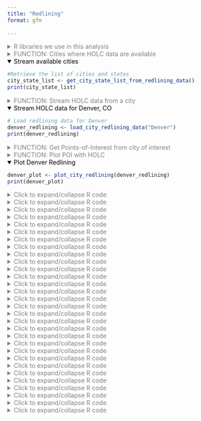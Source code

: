 ```yaml
---
title: "Redlining"
format: gfm
  
---
```



<style>
details summary {
  color: grey;
}

details[open] summary {
  color: black; 
}
</style>


<details>
<summary>R libraries we use in this analysis</summary>

```r
if (!requireNamespace("tidytext", quietly = TRUE)) {
  install.packages("tidytext")
}
library(tidytext)
library(sf)
library(ggplot2)
library(ggthemes)
library(dplyr)
library(rstac)
library(gdalcubes)
library(gdalUtils)
library(gdalcubes)
library(colorspace)
library(terra)
library(tidyterra)
library(basemapR)
library(tidytext)
library(ggwordcloud)
library(osmextract)
library(sf)
library(ggplot2)
library(ggthemes)
library(glue)

library(purrr)
```
</details>



<details>
<summary>FUNCTION: Cities where HOLC data are available</summary>
```r
# Function to get a list of unique cities and states from the redlining data
get_city_state_list_from_redlining_data <- function() {
  # URL to the GeoJSON data
  url <- "https://raw.githubusercontent.com/americanpanorama/mapping-inequality-census-crosswalk/main/MIv3Areas_2010TractCrosswalk.geojson"
  
  # Read the GeoJSON file into an sf object
  redlining_data <- tryCatch({
    read_sf(url)
  }, error = function(e) {
    stop("Error reading GeoJSON data: ", e$message)
  })

  # Check for the existence of 'city' and 'state' columns
  if (!all(c("city", "state") %in% names(redlining_data))) {
    stop("The required columns 'city' and/or 'state' do not exist in the data.")
  }

  # Extract a unique list of city and state pairs without the geometries
  city_state_df <- redlining_data %>%
    select(city, state) %>%
    st_set_geometry(NULL) %>%  # Drop the geometry to avoid issues with invalid shapes
    distinct(city, state) %>%
    arrange(state, city )  # Arrange the list alphabetically by state, then by city

  # Return the dataframe of unique city-state pairs
  return(city_state_df)
}

```
</details>







<details open>
<summary>Stream available cities</summary>
```r
#Retrieve the list of cities and states
city_state_list <- get_city_state_list_from_redlining_data()
print(city_state_list)

```
</details>






<details>
<summary>FUNCTION: Stream HOLC data from a city</summary>
```r
# Function to load and filter redlining data by city
load_city_redlining_data <- function(city_name) {
  # URL to the GeoJSON data
  url <- "https://raw.githubusercontent.com/americanpanorama/mapping-inequality-census-crosswalk/main/MIv3Areas_2010TractCrosswalk.geojson"
  
  # Read the GeoJSON file into an sf object
  redlining_data <- read_sf(url)
  
  # Filter the data for the specified city and non-empty grades
  
  city_redline <- redlining_data %>%
    filter(city == city_name )
  
  # Return the filtered data
  return(city_redline)
}
```
</details>



<details open>
<summary>Stream HOLC data for Denver, CO</summary>
```r

# Load redlining data for Denver
denver_redlining <- load_city_redlining_data("Denver")
print(denver_redlining)

```
</details>


<details>
<summary>FUNCTION: Get Points-of-Interest from city of interest</summary>
```r


get_places <- function(polygon_layer, type = "food" ) {
  # Check if the input is an sf object
  if (!inherits(polygon_layer, "sf")) {
    stop("The provided object is not an sf object.")
  }
  
  # Create a bounding box from the input sf object
  bbox_here <- st_bbox(polygon_layer) |>
    st_as_sfc()
  
  if(type == "food"){
    my_layer <- "multipolygons"
    my_query <- "SELECT * FROM multipolygons WHERE (
                 shop IN ('supermarket', 'bodega', 'market', 'other_market', 'farm', 'garden_centre', 'doityourself', 'farm_supply', 'compost', 'mulch', 'fertilizer') OR
                 amenity IN ('social_facility', 'market', 'restaurant', 'coffee') OR
                 leisure = 'garden' OR
                 landuse IN ('farm', 'farmland', 'row_crops', 'orchard_plantation', 'dairy_grazing') OR
                 building IN ('brewery', 'winery', 'distillery') OR
                 shop = 'greengrocer' OR
                 amenity = 'marketplace'
               )"
    title <- "food"
  }
  
  if (type == "processed_food") {
    my_layer <- "multipolygons"
    my_query <- "SELECT * FROM multipolygons WHERE (
                   amenity IN ('fast_food', 'cafe', 'pub') OR
                   shop IN ('convenience', 'supermarket') OR
                   shop = 'kiosk'
                 )"
    title <- "Processed Food Locations"
}
  
  if(type == "natural_habitats"){
    my_layer <- "multipolygons"
    my_query <- "SELECT * FROM multipolygons WHERE (
             boundary = 'protected_area' OR
             natural IN ('tree', 'wood') OR
             landuse = 'forest' OR
             leisure = 'park'
           )"
    title <- "Natural habitats or City owned trees"
  }
  
   if(type == "roads"){
    my_layer <- "lines"
    my_query <- "SELECT * FROM lines WHERE (
             highway IN ('motorway', 'trunk', 'primary', 'secondary', 'tertiary') )"
    title <- "Major roads"
   }
  
  if(type == "rivers"){
    my_layer <- "lines"
    my_query <- "SELECT * FROM lines WHERE (
             waterway IN ('river'))"
    title <- "Major rivers"
  }
  
  if(type == "internet_access") {
    my_layer <- "multipolygons"
    my_query <- "SELECT * FROM multipolygons WHERE (
                 amenity IN ('library', 'cafe', 'community_centre', 'public_building') AND
                 internet_access = 'yes' 
               )"
    title <- "Internet Access Locations"
}

  if(type == "water_bodies") {
    my_layer <- "multipolygons"
    my_query <- "SELECT * FROM multipolygons WHERE (
                 natural IN ('water', 'lake', 'pond') OR
                 water IN ('lake', 'pond') OR
                 landuse = 'reservoir'
               )"
    title <- "Water Bodies"
}

 if(type == "government_buildings") {
    my_layer <- "multipolygons"
    my_query <- "SELECT * FROM multipolygons WHERE (
                 amenity IN ('townhall', 'courthouse', 'embassy', 'police', 'fire_station') OR
                 building IN ('capitol', 'government')
               )"
    title <- "Government Buildings"
}



  # Use the bbox to get data with oe_get(), specifying the desired layer and a custom SQL query for fresh food places
  tryCatch({
    places <- oe_get(
      place = bbox_here,
      layer = my_layer,  # Adjusted layer; change as per actual data availability
      query = my_query,
      quiet = TRUE
    )
    
  places <- st_make_valid(places)
    
    # Crop the data to the bounding box
    cropped_places <- st_crop(places, bbox_here)
    
    # Plotting the cropped fresh food places
    plot <- ggplot(data = cropped_places) +
      geom_sf(fill="cornflowerblue", color="cornflowerblue") +
      ggtitle(title) +
  theme_tufte()+
  theme(legend.position = "none",  # Optionally hide the legend
        axis.text = element_blank(),     # Remove axis text
        axis.title = element_blank(),    # Remove axis titles
        axis.ticks = element_blank(),    # Remove axis ticks
         plot.background = element_rect(fill = "white", color = NA),  # Set the plot background to white
        panel.background = element_rect(fill = "white", color = NA),  # Set the panel background to white
        panel.grid.major = element_blank(),  # Remove major grid lines
        panel.grid.minor = element_blank(),
        ) 
    
    # Save the plot as a PNG file
    png_filename <- paste0(title,"_", Sys.Date(), ".png")
    ggsave(png_filename, plot, width = 10, height = 8, units = "in")
    
    # Return the cropped dataset
    return(cropped_places)
  }, error = function(e) {
    stop("Failed to retrieve or plot data: ", e$message)
  })
}



```
</details>

<details>
<summary>FUNCTION: Plot POI with HOLC </summary>
```r


plot_city_redlining <- function(redlining_data, filename = "redlining_plot.png") {
  # Fetch additional geographic data based on redlining data
  roads <- get_places(redlining_data, type = "roads")
  rivers <- get_places(redlining_data, type = "rivers")
  
  # Filter residential zones with valid grades and where city survey is TRUE
  residential_zones <- redlining_data %>%
    filter(city_survey == TRUE & grade != "") 

  # Colors for the grades
  colors <- c("#76a865", "#7cb5bd", "#ffff00", "#d9838d")

  # Plot the data using ggplot2
  plot <- ggplot() +
    geom_sf(data = roads, lwd = 0.1) +
    geom_sf(data = rivers, color = "blue", alpha = 0.5, lwd = 1.1) +
    geom_sf(data = residential_zones, aes(fill = grade), alpha = 0.5) +
    theme_tufte() +
    scale_fill_manual(values = colors) +
    labs(fill = 'HOLC Categories') +
    theme(
      plot.background = element_rect(fill = "white", color = NA),
      panel.background = element_rect(fill = "white", color = NA),
      panel.grid.major = element_blank(),
      panel.grid.minor = element_blank(),
      legend.position = "right"
    )
  
  # Save the plot as a high-resolution PNG file
  ggsave(filename, plot, width = 10, height = 8, units = "in", dpi = 600)
  
  # Return the plot object if needed for further manipulation or checking
  return(plot)
}




```
</details>


<details open>
<summary>Plot Denver Redlining</summary>
```r
denver_plot <- plot_city_redlining(denver_redlining)
print(denver_plot)
```
</details>

<details>
<summary>Click to expand/collapse R code</summary>
```r
food <- get_places(denver_redlining, type="food")

food_processed <- get_places(denver_redlining, type="processed_food")


natural_habitats <- get_places(denver_redlining, type="natural_habitats")

roads <- get_places(denver_redlining, type="roads")

rivers <- get_places(denver_redlining, type="rivers")

#water_bodies <- get_places(denver_redlining, type="water_bodies")

government_buildings <- get_places(denver_redlining, type="government_buildings")
```
</details>


<details>
<summary>Click to expand/collapse R code</summary>
```r
split_plot <- function(sf_data, roads, rivers) {
  # Filter for grades A, B, C, and D
  sf_data_filtered <- sf_data %>% 
    filter(grade %in% c('A', 'B', 'C', 'D'))

  # Define a color for each grade
  grade_colors <- c("A" = "#76a865", "B" = "#7cb5bd", "C" = "#ffff00", "D" = "#d9838d")

  # Create the plot with panels for each grade
  plot <- ggplot(data = sf_data_filtered) +
    geom_sf(data = roads, alpha = 0.1, lwd = 0.1) +
    geom_sf(data = rivers, color = "blue", alpha = 0.1, lwd = 1.1) +
    geom_sf(aes(fill = grade)) +
    facet_wrap(~ grade, nrow = 1) +  # Free scales for different zoom levels if needed
    scale_fill_manual(values = grade_colors) +
    theme_minimal() +
    labs(fill = 'HOLC Grade') +
    theme_tufte() +
    theme(plot.background = element_rect(fill = "white", color = NA),
          panel.background = element_rect(fill = "white", color = NA),
          legend.position = "none",  # Optionally hide the legend
          axis.text = element_blank(),     # Remove axis text
          axis.title = element_blank(),    # Remove axis titles
          axis.ticks = element_blank(),    # Remove axis ticks
          panel.grid.major = element_blank(),  # Remove major grid lines
          panel.grid.minor = element_blank())  

  return(plot)
}



```
</details>


<details>
<summary>Click to expand/collapse R code</summary>
```r
plot_row <- split_plot(denver_redlining, roads, rivers)
print(plot_row)
```
</details>


<details>
<summary>Click to expand/collapse R code</summary>
```r

process_and_plot_sf_layers <- function(layer1, layer2, output_file = "output_plot.png") {
 # Make geometries valid
layer1 <- st_make_valid(layer1)
layer2 <- st_make_valid(layer2)

# Optionally, simplify geometries to remove duplicate vertices
layer1 <- st_simplify(layer1, preserveTopology = TRUE) |>
  filter(grade != "")

# Prepare a list to store results
results <- list()

# Loop through each grade and perform operations
for (grade in c("A", "B", "C", "D")) {
  # Filter layer1 for current grade
  layer1_grade <- layer1[layer1$grade == grade, ]

  # Buffer the geometries of the current grade
  buffered_layer1_grade <- st_buffer(layer1_grade, dist = 500)

  # Intersect with the second layer
  intersections <- st_intersects(layer2, buffered_layer1_grade, sparse = FALSE)
  selected_polygons <- layer2[rowSums(intersections) > 0, ]

  # Add a new column to store the grade information
  selected_polygons$grade <- grade

  # Store the result
  results[[grade]] <- selected_polygons
}

# Combine all selected polygons from different grades into one sf object
final_selected_polygons <- do.call(rbind, results)

  # Define colors for the grades
  grade_colors <- c("A" = "grey", "B" = "grey", "C" = "grey", "D" = "grey")

  # Create the plot
  plot <- ggplot() +
    geom_sf(data = roads, alpha = 0.05, lwd = 0.1) +
    geom_sf(data = rivers, color = "blue", alpha = 0.1, lwd = 1.1) +
    geom_sf(data = layer1, fill = "grey", color = "grey", size = 0.1) +
    facet_wrap(~ grade, nrow = 1) +
    geom_sf(data = final_selected_polygons,fill = "green", color = "green", size = 0.1) +
    facet_wrap(~ grade, nrow = 1) +
    #scale_fill_manual(values = grade_colors) +
    #scale_color_manual(values = grade_colors) +
    theme_minimal() +
    labs(fill = 'HOLC Grade') +
    theme_tufte() +
    theme(plot.background = element_rect(fill = "white", color = NA),
      panel.background = element_rect(fill = "white", color = NA),
      legend.position = "none",
          axis.text = element_blank(),
          axis.title = element_blank(),
          axis.ticks = element_blank(),
          panel.grid.major = element_blank(),
          panel.grid.minor = element_blank())

  # Save the plot as a high-resolution PNG file
  ggsave(output_file, plot, width = 10, height = 8, units = "in", dpi = 600)
  
  # Return the plot for optional further use
  return(list(plot=plot, sf = final_selected_polygons))
}




```
</details>







<details>
<summary>Click to expand/collapse R code</summary>
```r

create_wordclouds_by_grade <- function(sf_object, output_file = "food_word_cloud_per_grade.png",title = "Healthy food place names word cloud", max_size =25, col_select = "name") {
   
    
    # Extract relevant data and prepare text data
    text_data <- sf_object %>%
        select(grade, col_select) %>%
        filter(!is.na(col_select)) %>%
        unnest_tokens(output = "word", input = col_select, token = "words") %>%
        count(grade, word, sort = TRUE) %>%
        ungroup() %>%
        filter(n() > 1)  # Filter to remove overly common or single-occurrence words
    
    # Ensure there are no NA values in the 'word' column
    text_data <- text_data %>% filter(!is.na(word))

    # Handle cases where text_data might be empty
    if (nrow(text_data) == 0) {
        stop("No data available for creating word clouds.")
    }
    
    # Create a word cloud using ggplot2 and ggwordcloud
    p <- ggplot( ) +
        geom_text_wordcloud_area(data=text_data, aes(label = word, size = n),rm_outside = TRUE) +
        scale_size_area(max_size = max_size) +
        facet_wrap(~ grade, nrow = 1) +
      scale_color_gradient(low = "darkred", high = "red") +
        theme_minimal() +
        theme(plot.background = element_rect(fill = "white", color = NA),
          panel.background = element_rect(fill = "white", color = NA),
          panel.spacing = unit(0.5, "lines"),
              plot.title = element_text(size = 16, face = "bold"),
              legend.position = "none") +
        labs(title = title)
    
    # Attempt to save the plot and handle any errors
    tryCatch({
        ggsave(output_file, p, width = 10, height = 4, units = "in", dpi = 600)
    }, error = function(e) {
        cat("Error in saving the plot: ", e$message, "\n")
    })
    
    return(p)
}




```
</details>

<details>
<summary>Click to expand/collapse R code</summary>
```r
 layer1 <- denver_redlining
 layer2 <- food
 food_match <- process_and_plot_sf_layers(layer1, layer2, "final_redlining_plot.png")
 print(food_match$plot)
```
</details>

<details>
<summary>Click to expand/collapse R code</summary>
```r
food_word_cloud <- create_wordclouds_by_grade(food_match$sf, output_file = "food_word_cloud_per_grade.png")

```




![](food_word_cloud_per_grade.png)
</details>

<details>
<summary>Click to expand/collapse R code</summary>
```r
 layer1 <- denver_redlining
 layer2 <- food_processed
 processed_food_match <- process_and_plot_sf_layers(layer1, layer2, "final_redlining_plot.png")
 print(processed_food_match$plot)
```
</details>

<details>
<summary>Click to expand/collapse R code</summary>
```r
processed_food_cloud <- create_wordclouds_by_grade(processed_food_match$sf, output_file = "processed_food_word_cloud_per_grade.png",title = "Processed food place names where larger text is more frequent", max_size =17)

```
![](processed_food_word_cloud_per_grade.png)
</details>


<details>
<summary>Click to expand/collapse R code</summary>
```r
 layer1 <- denver_redlining
 layer2 <- natural_habitats
 natural_habitats_match <- process_and_plot_sf_layers(layer1, layer2, "final_redlining_plot.png")
 print(natural_habitats_match$plot)
```
</details>

<details>
<summary>Click to expand/collapse R code</summary>
```r
natural_habitats_cloud <- create_wordclouds_by_grade(natural_habitats_match$sf, output_file = "natural_habitats_word_cloud_per_grade.png",title = "Natural habitats place names where larger text is more frequent", max_size =35)

```

![](natural_habitats_word_cloud_per_grade.png)
</details>

<details>
<summary>Click to expand/collapse R code</summary>
```r
polygon_layer <- denver_redlining
# Function to process satellite data based on an SF polygon's extent
process_satellite_data <- function(polygon_layer, start_date, end_date, assets, fps = 1, output_file = "anim.gif") {
  # Record start time
  start_time <- Sys.time()
  
  # Calculate the bbox from the polygon layer
  bbox <- st_bbox(polygon_layer)
  
  s = stac("https://earth-search.aws.element84.com/v0")

  
  # Use stacR to search for Sentinel-2 images within the bbox and date range
  items = s |> stac_search(
    collections = "sentinel-s2-l2a-cogs",
    bbox = c(bbox["xmin"], bbox["ymin"], bbox["xmax"], bbox["ymax"]),
    datetime = paste(start_date, end_date, sep = "/"),
    limit = 500
  ) %>% 
  post_request()
  
  # Define mask for Sentinel-2 image quality
  #S2.mask <- image_mask("SCL", values = c(3, 8, 9))
  
  # Create a collection of images filtering by cloud cover
  col <- stac_image_collection(items$features, asset_names = assets, property_filter = function(x) {x[["eo:cloud_cover"]] < 30})
  
  # Define a view for processing the data
  v <- cube_view(srs = "EPSG:4326", 
                 extent = list(t0 = start_date, t1 = end_date,
                               left = bbox["xmin"], right = bbox["xmax"], 
                               top = bbox["ymax"], bottom = bbox["ymin"]),
                 dx = 0.001, dy = 0.001, dt = "P1M", 
                 aggregation = "median", resampling = "bilinear")
  
  # Calculate NDVI and create an animation
  ndvi_col <- function(n) {
    rev(sequential_hcl(n, "Green-Yellow"))
  }
  
  #raster_cube(col, v, mask = S2.mask) %>%
  raster_cube(col, v) %>%
    select_bands(c("B04", "B08")) %>%
    apply_pixel("(B08-B04)/(B08+B04)", "NDVI") %>%
    gdalcubes::animate(col = ndvi_col, zlim = c(-0.2, 1), key.pos = 1, save_as = output_file, fps = fps)
  
  # Calculate processing time
  end_time <- Sys.time()
  processing_time <- difftime(end_time, start_time)
  
  # Return processing time
  return(processing_time)
}


```
</details>

<details>
<summary>Click to expand/collapse R code</summary>
```r
processing_time <- process_satellite_data(denver_redlining, "2022-05-31", "2023-05-31", c("B04", "B08"))
print(processing_time)

```

![](anim.gif) 
</details>


<details>
<summary>Click to expand/collapse R code</summary>
```r



yearly_average_ndvi <- function(polygon_layer, output_file = "ndvi.png", dx = 0.01, dy = 0.01) {
  # Record start time
  start_time <- Sys.time()

  # Calculate the bbox from the polygon layer
  bbox <- st_bbox(polygon_layer)
  
  s = stac("https://earth-search.aws.element84.com/v0")

  # Search for Sentinel-2 images within the bbox for June
  items <- s |> stac_search(
    collections = "sentinel-s2-l2a-cogs",
    bbox = c(bbox["xmin"], bbox["ymin"], bbox["xmax"], bbox["ymax"]),
    datetime = "2023-01-01/2023-12-31",
    limit = 500
  ) %>% 
  post_request()
  
  # Create a collection of images filtering by cloud cover
  col <- stac_image_collection(items$features, asset_names = c("B04", "B08"), property_filter = function(x) {x[["eo:cloud_cover"]] < 80})
  
  # Define a view for processing the data specifically for June
  v <- cube_view(srs = "EPSG:4326", 
                 extent = list(t0 = "2023-01-01", t1 = "2023-12-31",
                               left = bbox["xmin"], right = bbox["xmax"], 
                               top = bbox["ymax"], bottom = bbox["ymin"]),
                 dx = dx, dy = dy, dt = "P1Y", 
                 aggregation = "median", resampling = "bilinear")

  # Process NDVI
  ndvi_rast <- raster_cube(col, v) %>%
    select_bands(c("B04", "B08")) %>%
    apply_pixel("(B08-B04)/(B08+B04)", "NDVI") %>%
    write_tif() |>
    terra::rast()
  
 
  # Convert terra Raster to ggplot using tidyterra
ndvi_plot <-   ggplot() +
    geom_spatraster(data = ndvi_rast, aes(fill = NDVI)) +
    scale_fill_viridis_c(option = "viridis", direction = -1, name = "NDVI") +
    labs(title = "NDVI mean for 2023") +
    theme_minimal() +
    coord_sf() +
    theme(plot.background = element_rect(fill = "white", color = NA),
      panel.background = element_rect(fill = "white", color = NA),
      legend.position = "right",
          axis.text = element_blank(),
          axis.title = element_blank(),
          axis.ticks = element_blank(),
          panel.grid.major = element_blank(),
          panel.grid.minor = element_blank()) 

  # Save the plot as a high-resolution PNG file
  ggsave(output_file, ndvi_plot, width = 10, height = 8, dpi = 600)

  # Calculate processing time
  end_time <- Sys.time()
  processing_time <- difftime(end_time, start_time)

  # Return the plot and processing time
  return(list(plot = ndvi_plot, processing_time = processing_time, raster = ndvi_rast))
}



```
</details>


<details>
<summary>Click to expand/collapse R code</summary>
```r
ndvi_background <- yearly_average_ndvi(denver_redlining,dx = 0.0001, dy = 0.0001)
print(ndvi_background$plot)
print(ndvi_background$processing_time)
print(ndvi_background$raster)

```
</details>





<details>
<summary>Click to expand/collapse R code</summary>
```r


create_mask_and_plot <- function(redlining_sf, background_raster = ndvi$raster, roads = NULL, rivers = NULL){
  start_time <- Sys.time()  # Start timing
  
  # Validate and prepare the redlining data
  redlining_sf <- redlining_sf %>%
    filter(grade != "") %>%
    st_make_valid()
  
  
bbox <- st_bbox(redlining_sf)  # Get original bounding box


expanded_bbox <- expand_bbox(bbox, 6000, 1000)  # 

   
expanded_bbox_poly <- st_as_sfc(expanded_bbox, crs = st_crs(redlining_sf)) %>%
    st_make_valid()
  
  # Initialize an empty list to store masks
  masks <- list()
  
  # Iterate over each grade to create masks
  unique_grades <- unique(redlining_sf$grade)
  for (grade in unique_grades) {
    # Filter polygons by grade
    grade_polygons <- redlining_sf[redlining_sf$grade == grade, ]
    
    # Create an "inverted" mask by subtracting these polygons from the background
    mask <- st_difference(expanded_bbox_poly, st_union(grade_polygons))
    
    # Store the mask in the list with the grade as the name
    masks[[grade]] <- st_sf(geometry = mask, grade = grade)
  }
  
  # Combine all masks into a single sf object
  mask_sf <- do.call(rbind, masks)
  
  # Normalize the grades so that C.2 becomes C, but correctly handle other grades
  mask_sf$grade <- ifelse(mask_sf$grade == "C.2", "C", mask_sf$grade)

  # Prepare the plot
  plot <- ggplot() +
    geom_spatraster(data = background_raster, aes(fill = NDVI)) +
  scale_fill_viridis_c(name = "NDVI", option = "viridis", direction = -1) +
   
    geom_sf(data = mask_sf, aes(color = grade), fill = "white", size = 0.1, show.legend = FALSE) +
    scale_color_manual(values = c("A" = "white", "B" = "white", "C" = "white", "D" = "white"), name = "Grade") +
    facet_wrap(~ grade, nrow = 1) +
     geom_sf(data = roads, alpha = 1, lwd = 0.1, color="white") +
    geom_sf(data = rivers, color = "white", alpha = 0.5, lwd = 1.1) +
    labs(title = "NDVI: Normalized Difference Vegetation Index") +
    theme_minimal() +
    coord_sf(xlim = c(bbox["xmin"], bbox["xmax"]), 
           ylim = c(bbox["ymin"], bbox["ymax"]), 
           expand = FALSE) + 
    theme(plot.background = element_rect(fill = "white", color = NA),
          panel.background = element_rect(fill = "white", color = NA),
          legend.position = "bottom",
          axis.text = element_blank(),
          axis.title = element_blank(),
          axis.ticks = element_blank(),
          panel.grid.major = element_blank(),
          panel.grid.minor = element_blank())

  # Save the plot
  ggsave("redlining_mask_ndvi.png", plot, width = 10, height = 4, dpi = 600)

  end_time <- Sys.time()  # End timing
  runtime <- end_time - start_time

  # Return the plot and runtime
  return(list(plot = plot, runtime = runtime, mask_sf = mask_sf))
}

```
</details>

<details>
<summary>Click to expand/collapse R code</summary>
```r
ndvi_background_low <- yearly_average_ndvi(denver_redlining)
print(ndvi_background_low$plot)
print(ndvi_background_low$processing_time)
print(ndvi_background_low$raster)
```
</details>

<details>
<summary>Click to expand/collapse R code</summary>
```r
ndvi <- create_mask_and_plot(denver_redlining, background_raster = ndvi_background_low$raster, roads = roads, rivers = rivers)
ndvi$mask_sf
ndvi$plot
```

![](redlining_mask_ndvi.png)
</details>



<details>
<summary>Click to expand/collapse R code</summary>
```r


process_city_inventory_data <- function(address, inner_file, polygon_layer, output_filename,variable_label= 'Tree Density') {
  # Download and read the shapefile
  full_path <- glue("/vsizip/vsicurl/{address}/{inner_file}")
  shape_data <- st_read(full_path, quiet = TRUE) |> st_as_sf()

  # Process the shape data with the provided polygon layer
  processed_data <- process_and_plot_sf_layers(polygon_layer, shape_data, paste0(output_filename, ".png"))

  # Extract trees from the processed data
  trees <- processed_data$sf
  denver_redlining_residential <- polygon_layer |> filter(grade != "")

  # Generate the density plot
  plot <- ggplot() +
    geom_sf(data = roads, alpha = 0.05, lwd = 0.1) +
    geom_sf(data = rivers, color = "blue", alpha = 0.1, lwd = 1.1) +
    geom_sf(data = denver_redlining_residential, fill = "grey", color = "grey", size = 0.1) +
    facet_wrap(~ grade, nrow = 1) +
    stat_density_2d(data = trees, 
                    mapping = aes(x = map_dbl(geometry, ~.[1]),
                                  y = map_dbl(geometry, ~.[2]),
                                  fill = stat(density)),
                    geom = 'tile',
                    contour = FALSE,
                    alpha = 0.9) +
    scale_fill_gradientn(colors = c("transparent", "white", "limegreen"),
                         values = scales::rescale(c(0, 0.1, 1)),  # Adjust these based on your density range
                         guide = "colourbar") +
    theme_minimal() +
    labs(fill = variable_label) +
    theme_tufte() +
    theme(plot.background = element_rect(fill = "white", color = NA),
          panel.background = element_rect(fill = "white", color = NA),
          legend.position = "bottom",
          axis.text = element_blank(),
          axis.title = element_blank(),
          axis.ticks = element_blank(),
          panel.grid.major = element_blank(),
          panel.grid.minor = element_blank())

  # Save the plot
  ggsave(paste0(output_filename, "_density_plot.png"), plot, width = 10, height = 4, units = "in", dpi = 600)

  # Return the plot and the tree layer
  return(list(plot = plot, layer = trees))
}



```
</details>


<details>
<summary>Click to expand/collapse R code</summary>
```r
result <- process_city_inventory_data(
  "https://www.denvergov.org/media/gis/DataCatalog/tree_inventory/shape/tree_inventory.zip",
  "tree_inventory.shp",
  denver_redlining,
  "Denver_tree_inventory_2023"
)
result
```
</details>


<details>
<summary>Click to expand/collapse R code</summary>
```r
result <- process_city_inventory_data(
  "https://www.denvergov.org/media/gis/DataCatalog/tree_inventory/shape/tree_inventory.zip",
  "tree_inventory.shp",
  denver_redlining,
  "Denver_tree_inventory_2023"
)
result
```
</details>



<details>
<summary>Click to expand/collapse R code</summary>
```r
result <- process_city_inventory_data(
  "https://www.denvergov.org/media/gis/DataCatalog/traffic_accidents/shape/traffic_accidents.zip",
  "traffic_accidents.shp",
  denver_redlining,
  "Denver_traffic_accidents",
  variable_label= 'Traffic accidents density'
)
result
```
</details>


<details>
<summary>Click to expand/collapse R code</summary>
```r
Crime <- process_city_inventory_data(
  "https://www.denvergov.org/media/gis/DataCatalog/crime/shape/crime.zip",
  "crime.shp",
  denver_redlining,
  "crime",
  variable_label= 'Crime density'
)
Crime$layer
Crime$plot


```
</details>


<details>
<summary>Click to expand/collapse R code</summary>
```r
crime_cloud <- create_wordclouds_by_grade(Crime$layer, output_file = "Crime_word_cloud_per_grade.png",title = "Crime type where larger text is more frequent", max_size =25, col_select = "OFFENSE_TY")

```

![](Crime_word_cloud_per_grade.png)
</details>


<details>
<summary>Click to expand/collapse R code</summary>
```r
instream_sampling_sites <- process_city_inventory_data(
  "https://www.denvergov.org/media/gis/DataCatalog/instream_sampling_sites/shape/instream_sampling_sites.zip",
  "instream_sampling_sites.shp",
  denver_redlining,
  "instream_sampling_sites",
  variable_label= 'Instream sampling sites density'
)
instream_sampling_sites$layer
instream_sampling_sites$plot



```
</details>



<details>
<summary>Click to expand/collapse R code</summary>
```r
soil_samples <- process_city_inventory_data(
  "https://www.denvergov.org/media/gis/DataCatalog/soil_samples/shape/soil_samples.zip",
  "soil_samples.shp",
  denver_redlining,
  "Soil samples",
  variable_label= 'soil samples density'
)
soil_samples$layer
soil_samples$plot



```
</details>


<details>
<summary>Click to expand/collapse R code</summary>
```r
public_art <- process_city_inventory_data(
  "https://www.denvergov.org/media/gis/DataCatalog/public_art/shape/public_art.zip",
  "public_art.shp",
  denver_redlining,
  "Public art ",
  variable_label= 'Public art density'
)
public_art$layer
public_art$plot



```
</details>


<details>
<summary>Click to expand/collapse R code</summary>
```r
liquor_licenses <- process_city_inventory_data(
  "https://www.denvergov.org/media/gis/DataCatalog/liquor_licenses/shape/liquor_licenses.zip",
  "liquor_licenses.shp",
  denver_redlining,
  "liquor licenses ",
  variable_label= 'liquor licenses density'
)
liquor_licenses$layer
liquor_licenses$plot



```
</details>


<details>
<summary>Click to expand/collapse R code</summary>
```r
Denver_police_shootings <- process_city_inventory_data(
  "https://www.denvergov.org/media/gis/DataCatalog/denver_police_officer_involved_shootings/shape/denver_police_officer_involved_shootings.zip",
  "denver_police_officer_involved_shootings.shp",
  denver_redlining,
  "Police shootings",
  variable_label= 'Police shootings density'
)
Denver_police_shootings$layer




```

![](Police shootings.png)
</details>


<details>
<summary>Click to expand/collapse R code</summary>
```r
Denver_police_shootings_cloud <- create_wordclouds_by_grade(Denver_police_shootings$layer, output_file = "police_shootings_word_cloud_per_grade.png",title = "police involved shooting per crime type where larger text is more frequent", max_size =35, col_select = "SHOOT_ACTI")

```

![](police_shootings_word_cloud_per_grade.png)
</details>

